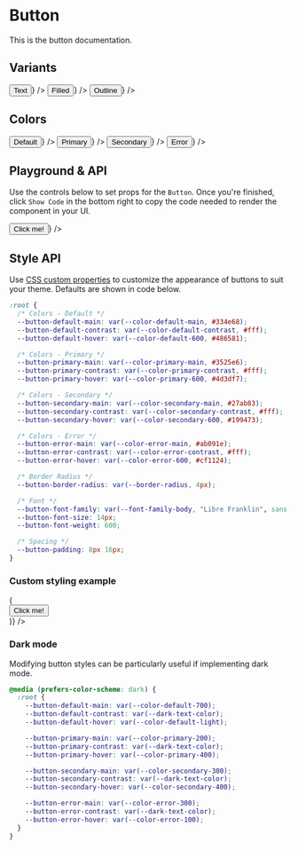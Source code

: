 

<Meta title="Button" component={Button} />

# Button

This is the button documentation.

## Variants

<Canvas>
  <Story
    name="text"
    args={{ variant: "text" }}
    render={(args) => <Button {...args}>Text</Button>}
  />
  <Story
    name="filled"
    args={{ variant: "filled" }}
    render={(args) => <Button {...args}>Filled</Button>}
  />
  <Story
    name="outline"
    args={{ variant: "outline" }}
    render={(args) => <Button {...args}>Outline</Button>}
  />
</Canvas>

## Colors

<Canvas>
  <Story
    name="default"
    args={{ color: "default" }}
    render={(args) => <Button {...args}>Default</Button>}
  />
  <Story
    name="primary"
    args={{ color: "primary" }}
    render={(args) => <Button {...args}>Primary</Button>}
  />
  <Story
    name="secondary"
    args={{ color: "secondary" }}
    render={(args) => <Button {...args}>Secondary</Button>}
  />
  <Story
    name="error"
    args={{ color: "error" }}
    render={(args) => <Button {...args}>Error</Button>}
  />
</Canvas>

## Playground & API

Use the controls below to set props for the `Button`. Once you're finished, click `Show Code` in the bottom right to copy the code needed to render the component in your UI.

<Canvas>
  <Story
    name="playground"
    render={(args) => <Button {...args}>Click me!</Button>}
  />
</Canvas>

<ArgsTable story="playground" />

## Style API

Use [CSS custom properties](https://developer.mozilla.org/en-US/docs/Web/CSS/Using_CSS_custom_properties) to customize the appearance of buttons to suit your theme. Defaults are shown in code below.

```css
:root {
  /* Colors - Default */
  --button-default-main: var(--color-default-main, #334e68);
  --button-default-contrast: var(--color-default-contrast, #fff);
  --button-default-hover: var(--color-default-600, #486581);

  /* Colors - Primary */
  --button-primary-main: var(--color-primary-main, #3525e6);
  --button-primary-contrast: var(--color-primary-contrast, #fff);
  --button-primary-hover: var(--color-primary-600, #4d3df7);

  /* Colors - Secondary */
  --button-secondary-main: var(--color-secondary-main, #27ab83);
  --button-secondary-contrast: var(--color-secondary-contrast, #fff);
  --button-secondary-hover: var(--color-secondary-600, #199473);

  /* Colors - Error */
  --button-error-main: var(--color-error-main, #ab091e);
  --button-error-contrast: var(--color-error-contrast, #fff);
  --button-error-hover: var(--color-error-600, #cf1124);

  /* Border Radius */
  --button-border-radius: var(--border-radius, 4px);

  /* Font */
  --button-font-family: var(--font-family-body, "Libre Franklin", sans-serif);
  --button-font-size: 14px;
  --button-font-weight: 600;

  /* Spacing */
  --button-padding: 8px 16px;
}
```

### Custom styling example

<Canvas>
  <Story
    name="styling"
    render={(args) => (
      <div
        style={{
          "--button-primary-main": "hotpink",
          "--button-font-family": "Verdana",
          "--button-font-size": "20px",
          "--button-padding": "16px 24px",
        }}
      >
        <Button {...args} variant="filled" color="primary">
          Click me!
        </Button>
      </div>
    )}
  />
</Canvas>

### Dark mode

Modifying button styles can be particularly useful if implementing dark mode.

```css
@media (prefers-color-scheme: dark) {
  :root {
    --button-default-main: var(--color-default-700);
    --button-default-contrast: var(--dark-text-color);
    --button-default-hover: var(--color-default-light);

    --button-primary-main: var(--color-primary-200);
    --button-primary-contrast: var(--dark-text-color);
    --button-primary-hover: var(--color-primary-400);

    --button-secondary-main: var(--color-secondary-300);
    --button-secondary-contrast: var(--dark-text-color);
    --button-secondary-hover: var(--color-secondary-400);

    --button-error-main: var(--color-error-300);
    --button-error-contrast: var(--dark-text-color);
    --button-error-hover: var(--color-error-100);
  }
}
```
